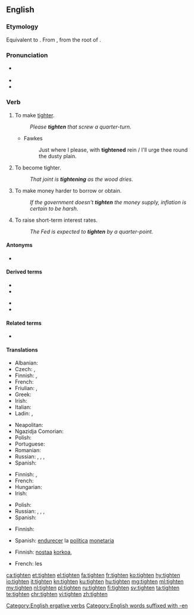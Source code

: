 ==English==

===Etymology===
Equivalent to {{suffix|tight|en|lang=en}}. From {{der|en|ang|tyhtan}}, from the root of {{m|en|tight}}.

===Pronunciation===
* {{a|UK}} {{IPA|/ˈtaɪ.tən/|lang=en}}
* {{rhymes|aɪtən|lang=en}}
* {{homophones|titan|Titan|lang=en}}

===Verb===
{{en-verb}}

# {{lb|en|transitive}} To make [[tight]]er.
#: ''Please '''tighten''' that screw a quarter-turn.''
#* Fawkes
#*: Just where I please, with '''tightened''' rein / I'll urge thee round the dusty plain.
# {{lb|en|intransitive}} To become tighter.
#: ''That joint is '''tightening''' as the wood dries.''
# {{lb|en|economics}} To make money harder to borrow or obtain.
#: ''If the government doesn't '''tighten''' the money supply, inflation is certain to be harsh.''
# {{lb|en|economics}} To raise short-term interest rates.
#: ''The Fed is expected to '''tighten''' by a quarter-point.''

====Antonyms====
* {{sense|make tighter}} {{l|en|loosen}}

====Derived terms====
{{der-top}}
* {{l|en|retighten}}
* {{l|en|tighten one's belt}}
{{der-mid}}
* {{l|en|tighten the purse strings}}
* {{l|en|tightener}}
{{der-bottom}}

====Related terms====
* {{l|en|tight}}

====Translations====
{{trans-top|to make tighter}}
* Albanian: {{t+|sq|shtrëngoj}}
* Czech: {{t|cs|dotáhnout}}, {{t|cs|utáhnout}}
* Finnish: {{t+|fi|kiristää}}, {{t|fi|tiukentaa}}
* French: {{t+|fr|serrer}}
* Friulian: {{t|fur|strenzi}}, {{t|fur|strengi}}
* Greek: {{t+|el|σφίγγω|sc=Grek}}
* Irish: {{t|ga|dlúthaigh}}
* Italian: {{t+|it|stringere}}
* Ladin: {{t|lld|strenjer}}, {{t|lld|strenje}}
{{trans-mid}}
* Neapolitan: {{t|nap|strenge}}
* Ngazidja Comorian: {{t|zdj|sasanya|alt=usasanya}}
* Polish: {{t+|pl|zacieśniać}}
* Portuguese: {{t+|pt|apertar}}
* Romanian: {{t+|ro|strânge}}
* Russian: {{t+|ru|натя́гивать|impf}}, {{t+|ru|натяну́ть|pf}}, {{t+|ru|затя́гивать|impf}}, {{t+|ru|затяну́ть|pf}}
* Spanish: {{t+|es|tensar}}
{{trans-bottom}}

{{trans-top|to become tighter}}
* Finnish: {{t+|fi|kiristyä}}, {{t|fi|tiukentua}}
* French: {{t+|fr|se resserrer}}
* Hungarian: {{t+|hu|feszül}}
* Irish: {{t|ga|dlúthaigh}}
{{trans-mid}}
* Polish: {{t|pl|zacieśniać się}}
* Russian: {{t+|ru|натя́гиваться|impf}}, {{t+|ru|натяну́ться|pf}}, {{t+|ru|затя́гиваться|impf}}, {{t+|ru|затяну́ться|pf}}
* Spanish: {{t|es|tensarse}}
{{trans-bottom}}

{{trans-top|to make money harder to obtain}}
* Finnish: {{t+|fi|kiristää}}
{{trans-mid}}
* Spanish: [[endurecer]] la [[política]] [[monetaria]]
{{trans-bottom}}

{{trans-top|to raise interest rate}}
* Finnish: [[nostaa]] [[korko|korkoa]], {{t+|fi|korottaa}}
{{trans-mid}}
* French: {{t+|fr|resserrer}} les {{t+|fr|taux|m}}
{{trans-bottom}}

[[Category:English ergative verbs]]
[[Category:English words suffixed with -en]]

[[ca:tighten]]
[[et:tighten]]
[[el:tighten]]
[[fa:tighten]]
[[fr:tighten]]
[[ko:tighten]]
[[hy:tighten]]
[[io:tighten]]
[[it:tighten]]
[[kn:tighten]]
[[ku:tighten]]
[[hu:tighten]]
[[mg:tighten]]
[[ml:tighten]]
[[my:tighten]]
[[nl:tighten]]
[[pl:tighten]]
[[ru:tighten]]
[[fi:tighten]]
[[sv:tighten]]
[[ta:tighten]]
[[te:tighten]]
[[chr:tighten]]
[[vi:tighten]]
[[zh:tighten]]
